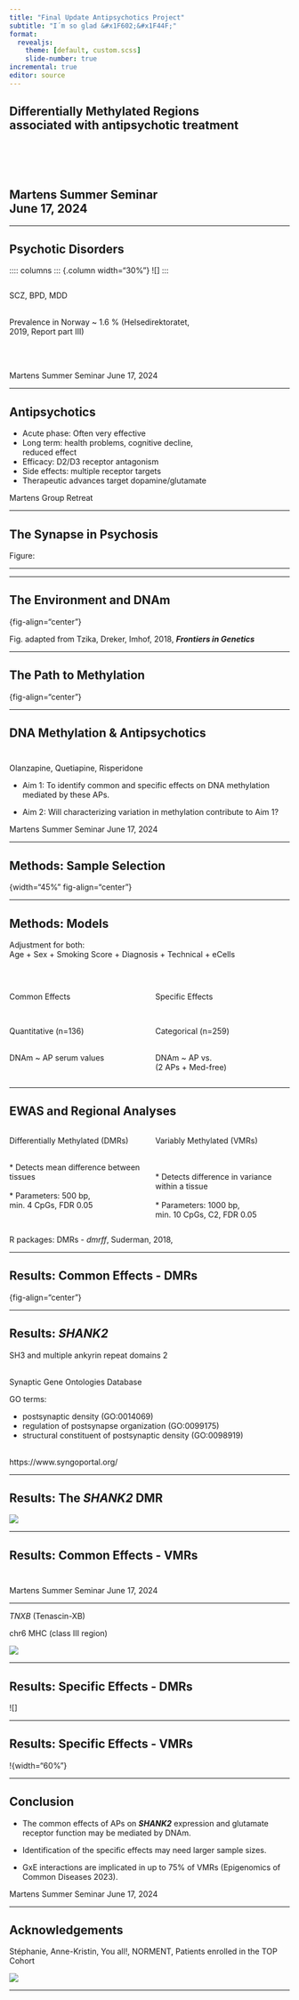 ```yaml
---
title: "Final Update Antipsychotics Project"
subtitle: "I´m so glad &#x1F602;&#x1F44F;"
format: 
  revealjs:
    theme: [default, custom.scss]
    slide-number: true
incremental: true
editor: source
---
```


## Differentially Methylated Regions <br> associated with antipsychotic treatment <br> <br> <br> <br> <br> Martens Summer Seminar <br> June 17, 2024 {background-color="black" background-image="img/summerFlowers.jpg" background-size="cover" background-opacity="0.7"}

---

## Psychotic Disorders<br>

:::: columns
::: {.column width="30%"}
![]
:::

::: {.column width="70%"}
<p>[SCZ, BPD, MDD]{.highlight}</p>

<br> Prevalence in Norway \~ 1.6 % (Helsedirektoratet, 2019, Report part III) <br><br>  <br>   

:::

::: footer
Martens Summer Seminar June 17, 2024
:::
---

## Antipsychotics <br>

::: {.nonincremental}

-  Acute phase: Often very effective<br>
-  Long term: health problems, cognitive decline,<br> reduced effect<br>
-  Efficacy: D2/D3 receptor antagonism <br>
-  Side effects: multiple receptor targets<br>
-  Therapeutic advances target dopamine/glutamate 

:::


::: footer
Martens Group Retreat

:::


---

## The Synapse in Psychosis





::: footer
Figure: 
:::

---





---


## The Environment and DNAm

{fig-align="center"}

::: footer
Fig. adapted from Tzika, Dreker, Imhof, 2018, ***Frontiers in Genetics***
:::

---


## The Path to Methylation 

{fig-align="center"}




---


## DNA Methylation & Antipsychotics <br> <br>

<p>[Olanzapine, Quetiapine, Risperidone]{.highlight}</p>

::: {.nonincremental}
 

-  Aim 1: To identify common and specific effects on DNA methylation mediated by these APs.

-  Aim 2: Will characterizing variation in methylation contribute to Aim 1? 

:::

::: footer
Martens Summer Seminar June 17, 2024
:::


---


## Methods: Sample Selection {.nostretch}

{width="45%" fig-align="center"}

---

## Methods: Models

Adjustment for both: <br> Age + Sex + Smoking Score + Diagnosis + Technical + eCells

:::: columns
::: {.column width="50%"}
<br>

<p>[Common Effects]{.highlight}</p>

<br>

Quantitative (n=136) <br> <br>

DNAm \~ AP serum values

:::

::: {.column width="50%"}
<br>

<p>[Specific Effects]{.highlight}</p>

<br>

Categorical (n=259) <br> <br>

DNAm \~ AP vs. <br> (2 APs + Med-free)
:::

::::

---

## EWAS and Regional Analyses

:::: columns
::: {.column width="50%"}
<p>[Differentially Methylated (DMRs)]{.highlight}</p>

<br> * Detects mean difference between tissues <br><br> * Parameters: 500 bp, <br> min. 4 CpGs, FDR 0.05
:::

::: {.column width="50%"}
<p>[Variably Methylated (VMRs)]{.highlight}</p>

<br> <br> * Detects difference in variance within a tissue <br><br> * Parameters: 1000 bp, <br> min. 10 CpGs, C2, FDR 0.05
:::

::::

::: footer
R packages: DMRs - *dmrff*, Suderman, 2018,
:::

---

## Results: Common Effects - DMRs

{fig-align="center"}

---

## Results: *SHANK2* <br>

SH3 and multiple ankyrin repeat domains 2 <br><br>

Synaptic Gene Ontologies Database

<p>[GO terms:]{.highlight}</p> 

::: {.nonincremental}

-  postsynaptic density (GO:0014069) <br> 
-  regulation of postsynapse organization (GO:0099175) <br> 
-  structural constituent of postsynaptic density (GO:0098919) <br> <br> 

:::



::: footer

https://www.syngoportal.org/

:::

---

## Results: The *SHANK2* DMR

![](img/SerumValues_SHANK2.png)

---

## Results: Common Effects - VMRs<br><br>



:::: footer
Martens Summer Seminar June 17, 2024
:::: 

---

<p>[*TNXB* (Tenascin-XB)]{.highlight}</p> chr6 MHC (class III region)

:::: {layout-ncol=1}




![](img/TNXB_ref.png)


::::

---

## Results: Specific Effects - DMRs<br>

![]{width="60%"}

---

## Results: Specific Effects - VMRs<br>

!{width="60%"}

---

## Conclusion

::: {.incremental}

-  The common effects of APs on ***SHANK2*** expression and glutamate receptor function may be mediated by DNAm. 

-  Identification of the specific effects may need larger sample sizes.  

-  GxE interactions are implicated in up to 75% of VMRs (Epigenomics of Common Diseases 2023). 

:::

::: footer
Martens Summer Seminar June 17, 2024
:::

---

## Acknowledgements

Stéphanie, Anne-Kristin, You all!, NORMENT, Patients enrolled in the TOP Cohort

![](img/Martens_web2022final.png){fig-align="center"}

---

